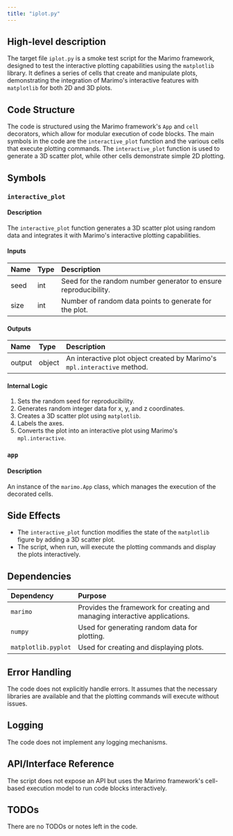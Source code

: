```yaml
---
title: "iplot.py"
---
```


## High-level description

The target file `iplot.py` is a smoke test script for the Marimo framework, designed to test the interactive plotting capabilities using the `matplotlib` library. It defines a series of cells that create and manipulate plots, demonstrating the integration of Marimo's interactive features with `matplotlib` for both 2D and 3D plots.

## Code Structure

The code is structured using the Marimo framework's `App` and `cell` decorators, which allow for modular execution of code blocks. The main symbols in the code are the `interactive_plot` function and the various cells that execute plotting commands. The `interactive_plot` function is used to generate a 3D scatter plot, while other cells demonstrate simple 2D plotting.

## Symbols

### `interactive_plot`
#### Description
The `interactive_plot` function generates a 3D scatter plot using random data and integrates it with Marimo's interactive plotting capabilities.

#### Inputs
| Name | Type | Description |
|:-----|:-----|:------------|
| seed | int | Seed for the random number generator to ensure reproducibility. |
| size | int | Number of random data points to generate for the plot. |

#### Outputs
| Name | Type | Description |
|:-----|:-----|:------------|
| output | object | An interactive plot object created by Marimo's `mpl.interactive` method. |

#### Internal Logic
1. Sets the random seed for reproducibility.
2. Generates random integer data for x, y, and z coordinates.
3. Creates a 3D scatter plot using `matplotlib`.
4. Labels the axes.
5. Converts the plot into an interactive plot using Marimo's `mpl.interactive`.

### `app`
#### Description
An instance of the `marimo.App` class, which manages the execution of the decorated cells.

## Side Effects

- The `interactive_plot` function modifies the state of the `matplotlib` figure by adding a 3D scatter plot.
- The script, when run, will execute the plotting commands and display the plots interactively.

## Dependencies

| Dependency | Purpose |
|:-----------|:--------|
| `marimo` | Provides the framework for creating and managing interactive applications. |
| `numpy` | Used for generating random data for plotting. |
| `matplotlib.pyplot` | Used for creating and displaying plots. |

## Error Handling

The code does not explicitly handle errors. It assumes that the necessary libraries are available and that the plotting commands will execute without issues.

## Logging

The code does not implement any logging mechanisms.

## API/Interface Reference

The script does not expose an API but uses the Marimo framework's cell-based execution model to run code blocks interactively.

## TODOs

There are no TODOs or notes left in the code.